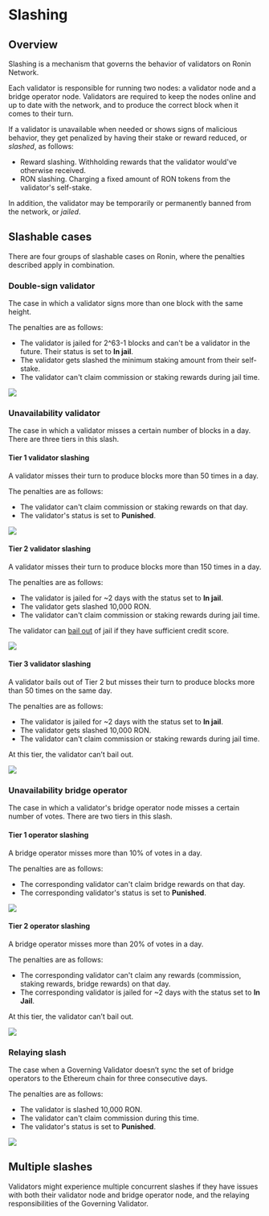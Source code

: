 
# Slashing

## Overview
Slashing is a mechanism that governs the behavior of validators on
Ronin Network.

Each validator is responsible for running two nodes: a validator node and
a bridge operator node. Validators are required to keep the nodes online and
up to date with the network, and to produce the correct block when it comes
to their turn.

If a validator is unavailable when needed or shows signs of malicious
behavior, they get penalized by having their stake or reward reduced,
or _slashed_, as follows:
* Reward slashing. Withholding rewards that the validator would've 
otherwise received.
* RON slashing. Charging a fixed amount of RON tokens from 
the validator's self-stake.

In addition, the validator may be temporarily or permanently banned
from the network, or _jailed_.

## Slashable cases

There are four groups of slashable cases on Ronin, where
the penalties described apply in combination.

### Double-sign validator

The case in which a validator signs more than one block with the same height.

The penalties are as follows:

* The validator is jailed for 2^63-1 blocks and can't be a validator in the future. Their status is set to **In jail**.
* The validator gets slashed the minimum staking amount from their self-stake.
* The validator can't claim commission or staking rewards during jail time.

<img src={doubleSign} width={1224} />

### Unavailability validator

The case in which a validator misses a certain number of blocks in a day. 
There are three tiers in this slash.

#### Tier 1 validator slashing

A validator misses their turn to produce blocks more than 50 times in a day.

The penalties are as follows:
* The validator can't claim commission or staking rewards on that day.
* The validator's status is set to **Punished**.

<img src={valSlashTierOne} width={1224} />

#### Tier 2 validator slashing

A validator misses their turn to produce blocks more than 150 times in a day.

The penalties are as follows:
* The validator is jailed for ~2 days with the status set to **In jail**.
* The validator gets slashed 10,000 RON.
* The validator can't claim commission or staking rewards during jail time. 

The validator can [bail out](bailout.mdx) of jail if they have sufficient credit score.

<img src={valSlashTierTwo} width={1224} />

#### Tier 3 validator slashing

A validator bails out of Tier 2 but misses their turn to 
produce blocks more than 50 times on the same day.

The penalties are as follows:
* The validator is jailed for ~2 days with the status set to **In jail**.
* The validator gets slashed 10,000 RON.
* The validator can't claim commission or staking rewards during jail time.

At this tier, the validator can’t bail out.

<img src={valSlashTierThree} width={1224} />

### Unavailability bridge operator

The case in which a validator's bridge operator node misses a certain
number of votes. There are two tiers in this slash.

#### Tier 1 operator slashing

A bridge operator misses more than 10% of votes in a day.

The penalties are as follows:
* The corresponding validator can't claim bridge rewards on that day.
* The corresponding validator's status is set to **Punished**.

<img src={bridSlashTierOne} width={1224} />

#### Tier 2 operator slashing

A bridge operator misses more than 20% of votes in a day.

The penalties are as follows:
* The corresponding validator can't claim any rewards (commission, staking rewards, bridge rewards) on that day.
* The corresponding  validator is jailed for ~2 days with the status set to **In Jail**.

At this tier, the validator can’t bail out.

<img src={bridSlashTierTwo} width={1224} />

### Relaying slash

The case when a Governing Validator doesn’t sync the set of bridge operators
to the Ethereum chain for three consecutive days. 

The penalties are as follows:
* The validator is slashed 10,000 RON.
* The validator can't claim commission during this time.
* The validator's status is set to **Punished**.

<img src={relayingSlash} width={1224} />

## Multiple slashes

Validators might experience multiple concurrent slashes if they have issues
with both their validator node and bridge operator node, and the relaying
responsibilities of the Governing Validator.